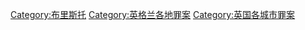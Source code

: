 [[Category:布里斯托|Category:布里斯托]]
[[Category:英格兰各地罪案|Category:英格兰各地罪案]]
[[Category:英国各城市罪案|Category:英国各城市罪案]]